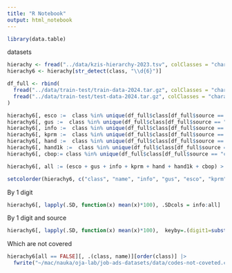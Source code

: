 ```yaml
---
title: "R Notebook"
output: html_notebook
---
```


```r
library(data.table)
```

datasets

```r
hierachy <- fread("../data/kzis-hierarchy-2023.tsv", colClasses = "character", sep = "\t")
hierachy6 <- hierachy[str_detect(class, "\\d{6}")]

df_full <- rbind(
  fread("../data/train-test/train-data-2024.tar.gz", colClasses = "character"),
  fread("../data/train-test/test-data-2024.tar.gz", colClasses = "character")
)
```

```r
hierachy6[, esco :=  class %in% unique(df_full$class[df_full$source == "esco"])]
hierachy6[, gus :=  class %in% unique(df_full$class[df_full$source == "gus"])]
hierachy6[, info :=  class %in% unique(df_full$class[df_full$source == "info"])]
hierachy6[, kprm :=  class %in% unique(df_full$class[df_full$source == "kprm"])]
hierachy6[, hand :=  class %in% unique(df_full$class[df_full$source == "hand"])]
hierachy6[, hand1k :=  class %in% unique(df_full$class[df_full$source == "hand1k"])]
hierachy6[, cbop:= class %in% unique(df_full$class[df_full$source == "cbop"])]

hierachy6[, all := (esco + gus + info + kprm + hand + hand1k + cbop) > 0]

setcolorder(hierachy6, c("class", "name", "info", "gus", "esco", "kprm", "hand", "hand1k", "cbop"))
```


By 1 digit

```r
hierachy6[, lapply(.SD, function(x) mean(x)*100), .SDcols = info:all] 
```

By 1 digit and source

```r
hierachy6[, lapply(.SD, function(x) mean(x)*100),  keyby=.(digit1=substr(class,1,1)), .SDcols = info:all]
```

Which are not covered


```r
hierachy6[all == FALSE][, .(class, name)][order(class)] |>
  fwrite("~/mac/nauka/oja-lab/job-ads-datasets/data/codes-not-coveted.csv")
```
